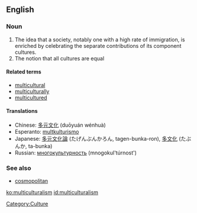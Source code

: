 ==English==

===Noun===
{{en-noun}}

# The idea that a society, notably one with a high rate of immigration, is enriched by celebrating the separate contributions of its component cultures.
# The notion that all cultures are equal

====Related terms====
* [[multicultural]]
* [[multiculturally]]
* [[multicultured]]

====Translations====
* Chinese: [[多元文化]] (duōyuán wénhuà)
* Esperanto: [[multkulturismo]]
* Japanese: [[多元文化論]] (たげんぶんかろん, tagen-bunka-ron), [[多文化]] (たぶんか, ta-bunka)
* Russian: [[многокультурность]] (mnogokul'túrnost') {{f}}

===See also===
* [[cosmopolitan]]

[[Category:Culture]]

[[ko:multiculturalism]]
[[id:multiculturalism]]